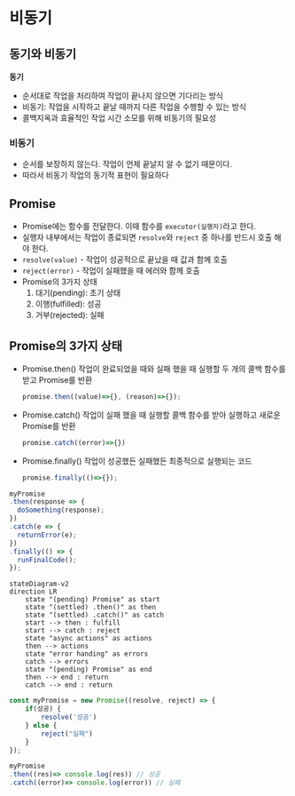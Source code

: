 # 비동기


## 동기와 비동기

**동기**

* 순서대로 작업을 처리하여 작업이 끝나지 않으면 기다리는 방식
* 비동기: 작업을 시작하고 끝날 때까지 다른 작업을 수행할 수 있는 방식
* 콜백지옥과 효율적인 작업 시간 소모를 위해 비동기의 필요성


### 비동기

* 순서를 보장하지 않는다. 작업이 언제 끝날지 알 수 없기 때문이다.
* 따라서 비동기 작업의 동기적 표현이 필요하다


## Promise

* Promise에는 함수를 전달한다. 이때 함수를 `executor(실행자)`라고 한다.
* 실행자 내부에서는 작업이 종료되면 `resolve`와 `reject` 중 하나를 반드시 호출 해야 한다.
* `resolve(value)` - 작업이 성공적으로 끝났을 때 값과 함께 호출
* `reject(error)` - 작업이 실패했을 때 에러와 함께 호출
* Promise의 3가지 상태
  1. 대기(pending): 초기 상태
  2. 이행(fulfilled): 성공
  3. 거부(rejected): 실패


## Promise의 3가지 상태

* Promise.then() 작업이 완료되었을 때와 실패 했을 때 실행할 두 개의 콜백 함수를 받고 Promise를 반환

  ```javascript
  promise.then((value)=>{}, (reason)=>{});
  ```

* Promise.catch() 작업이 실패 했을 때 실행할 콜백 함수를 받아 실행하고 새로운 Promise를 반환

  ```javascript
  promise.catch((error)=>{})
  ```

* Promise.finally() 작업이 성공했든 실패했든 최종적으로 실행되는 코드

  ```javascript
  promise.finally(()=>{});
  ```

```javascript
myPromise
.then(response => {
  doSomething(response);
})
.catch(e => {
  returnError(e);
})
.finally(() => {
  runFinalCode();
});
```

```mermaid
stateDiagram-v2
direction LR
    state "(pending) Promise" as start
    state "(settled) .then()" as then
    state "(settled) .catch()" as catch
    start --> then : fulfill
    start --> catch : reject
    state "async actions" as actions
    then --> actions
    state "error handing" as errors
    catch --> errors
    state "(pending) Promise" as end
    then --> end : return
    catch --> end : return
```

```javascript
const myPromise = new Promise((resolve, reject) => {
    if(성공) {
        resolve('성공')
    } else {
        reject("실패")
    }
});
```

```javascript
myPromise
.then((res)=> console.log(res)) // 성공
.catch((error)=> console.log(error)) // 실패

```

